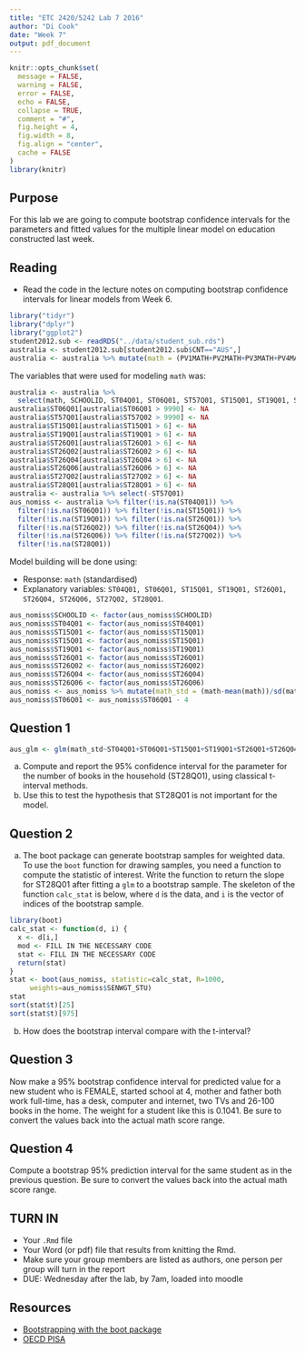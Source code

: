 ```yaml
---
title: "ETC 2420/5242 Lab 7 2016"
author: "Di Cook"
date: "Week 7"
output: pdf_document
---
```


```r
knitr::opts_chunk$set(
  message = FALSE,
  warning = FALSE,
  error = FALSE, 
  echo = FALSE, 
  collapse = TRUE,
  comment = "#",
  fig.height = 4,
  fig.width = 8,
  fig.align = "center",
  cache = FALSE
)
library(knitr)
```

## Purpose

For this lab we are going to compute bootstrap confidence intervals for the parameters and fitted values for the multiple linear model on education constructed last week. 

## Reading

- Read the code in the lecture notes on computing bootstrap confidence intervals for linear models from Week 6. 

```r
library("tidyr")
library("dplyr")
library("ggplot2")
student2012.sub <- readRDS("../data/student_sub.rds") 
australia <- student2012.sub[student2012.sub$CNT=="AUS",]
australia <- australia %>% mutate(math = (PV1MATH+PV2MATH+PV3MATH+PV4MATH+PV5MATH)/5)
```

The variables that were used for modeling `math` was:

\begin{tabular}{llp{3in}}
Variable name & Description & Coding\\\hline
ST04Q01 & Gender & 1=Female, 2=Male\\
ST06Q01 & Age when started school & Actual age, 9997-9999 indicate missing values\\
ST15Q01 & Mother Current Job Status & 1=Full-time, 2=Part-time, 3=Not working, but looking for a job, 4=Other (inc stay-at-home), 7-9 indicate missing values\\
ST19Q01 & Father Current Job Status &  1=Full-time, 2=Part-time, 3=Not working, but looking for a job, 4=Other (inc stay-at-home), 7-9 indicate missing values\\
ST26Q01 & Possessions - desk  & 1=Yes, 2=No, 7-9 indicate missing values\\
ST26Q04 & Possessions - computer  & 1=Yes, 2=No, 7-9 indicate missing values\\
ST26Q06 & Possessions - Internet  & 1=Yes, 2=No, 7-9 indicate missing values\\
ST27Q02 & How many - televisions & 1=None, 2=One, 3=Two, 4=Three or more,  7-9 indicate missing values\\
ST28Q01 & How many books at home & 1=0-10, 2=11-25, 3=26-100, 4=101-200, 5=201-500, 6=More than 500, 7-9 indicate missing values\\
SENWGT\_STU & Weight & Reflects how the student represents other students in Australia based on socioeconomic and demographic characteristics
\end{tabular}

```r
australia <- australia %>% 
  select(math, SCHOOLID, ST04Q01, ST06Q01, ST57Q01, ST15Q01, ST19Q01, ST26Q01, ST26Q02, ST26Q04, ST26Q06, ST27Q02, ST28Q01, SENWGT_STU)
australia$ST06Q01[australia$ST06Q01 > 9990] <- NA
australia$ST57Q01[australia$ST57Q02 > 9990] <- NA
australia$ST15Q01[australia$ST15Q01 > 6] <- NA
australia$ST19Q01[australia$ST19Q01 > 6] <- NA
australia$ST26Q01[australia$ST26Q01 > 6] <- NA
australia$ST26Q02[australia$ST26Q02 > 6] <- NA
australia$ST26Q04[australia$ST26Q04 > 6] <- NA
australia$ST26Q06[australia$ST26Q06 > 6] <- NA
australia$ST27Q02[australia$ST27Q02 > 6] <- NA
australia$ST28Q01[australia$ST28Q01 > 6] <- NA
australia <- australia %>% select(-ST57Q01)
aus_nomiss <- australia %>% filter(!is.na(ST04Q01)) %>%
  filter(!is.na(ST06Q01)) %>% filter(!is.na(ST15Q01)) %>%
  filter(!is.na(ST19Q01)) %>% filter(!is.na(ST26Q01)) %>%
  filter(!is.na(ST26Q02)) %>% filter(!is.na(ST26Q04)) %>%
  filter(!is.na(ST26Q06)) %>% filter(!is.na(ST27Q02)) %>%
  filter(!is.na(ST28Q01))
```


Model building will be done using:

- Response: `math` (standardised)
- Explanatory variables: `ST04Q01, ST06Q01, ST15Q01, ST19Q01, ST26Q01,  ST26Q04, ST26Q06, ST27Q02, ST28Q01`.

```r
aus_nomiss$SCHOOLID <- factor(aus_nomiss$SCHOOLID)
aus_nomiss$ST04Q01 <- factor(aus_nomiss$ST04Q01)
aus_nomiss$ST15Q01 <- factor(aus_nomiss$ST15Q01)
aus_nomiss$ST15Q01 <- factor(aus_nomiss$ST15Q01)
aus_nomiss$ST19Q01 <- factor(aus_nomiss$ST19Q01)
aus_nomiss$ST26Q01 <- factor(aus_nomiss$ST26Q01)
aus_nomiss$ST26Q02 <- factor(aus_nomiss$ST26Q02)
aus_nomiss$ST26Q04 <- factor(aus_nomiss$ST26Q04)
aus_nomiss$ST26Q06 <- factor(aus_nomiss$ST26Q06)
aus_nomiss <- aus_nomiss %>% mutate(math_std = (math-mean(math))/sd(math))
aus_nomiss$ST06Q01 <- aus_nomiss$ST06Q01 - 4
```

## Question 1

```r
aus_glm <- glm(math_std~ST04Q01+ST06Q01+ST15Q01+ST19Q01+ST26Q01+ST26Q04+ST26Q06+ST27Q02+ST28Q01, data=aus_nomiss, weights=SENWGT_STU)
```

a. Compute and report the 95% confidence interval for the parameter for the number of books in the household (ST28Q01), using classical t-interval methods.
b. Use this to test the hypothesis that ST28Q01 is not important for the model.

## Question 2

a. The boot package can generate bootstrap samples for weighted data. To use the `boot` function for drawing samples, you need a function to compute the statistic of interest. Write the function to return the slope for ST28Q01 after fitting a `glm` to a bootstrap sample. The skeleton of the function `calc_stat` is below, where `d` is the data, and `i` is the vector of indices of the bootstrap sample. 

```r
library(boot)
calc_stat <- function(d, i) {
  x <- d[i,]
  mod <- FILL IN THE NECESSARY CODE
  stat <- FILL IN THE NECESSARY CODE
  return(stat)
}
stat <- boot(aus_nomiss, statistic=calc_stat, R=1000,
     weights=aus_nomiss$SENWGT_STU)
stat
sort(stat$t)[25]
sort(stat$t)[975]
```

b. How does the bootstrap interval compare with the t-interval?

## Question 3

Now make a 95% bootstrap confidence interval for predicted value for a new student who is FEMALE, started school at 4, mother and father both work full-time, has a desk, computer and internet, two TVs and 26-100 books in the home. The weight for a student like this is 0.1041. Be sure to convert the values back into the actual math score range.

## Question 4

Compute a bootstrap 95% prediction interval for the same student as in the previous question. Be sure to convert the values back into the actual math score range.

## TURN IN 

- Your `.Rmd` file
- Your Word (or pdf) file that results from knitting the Rmd.
- Make sure your group members are listed as authors, one person per group will turn in the report
- DUE: Wednesday after the lab, by 7am, loaded into moodle



## Resources

- [Bootstrapping with the boot package](http://www.statmethods.net/advstats/bootstrapping.html)
- [OECD PISA](http://www.oecd.org/pisa/keyfindings/pisa-2012-results.htm)



